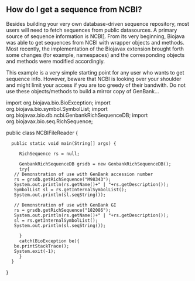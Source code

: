 == How do I get a sequence from NCBI? ==

Besides building your very own database-driven sequence repository, most users will need to fetch sequences from public datasources. A primary source of sequence information is NCBI[http://www.ncbi.nlm.nih.gov]. From its very beginning, Biojava was able to get sequences from NCBI with wrapper objects and methods. Most recently, the implementation of the Biojavax extension brought forth some changes (for example, namespaces) and the corresponding objects and methods were modified accordingly.

This example is a very simple starting point for any user who wants to get sequence info. However, beware that NCBI is looking over your shoulder and might limit your access if you are too greedy of their bandwith. Do not use these objects/methods to build a mirror copy of GenBank...

<java>
import org.biojava.bio.BioException;
import org.biojava.bio.symbol.SymbolList;
import org.biojavax.bio.db.ncbi.GenbankRichSequenceDB;
import org.biojavax.bio.seq.RichSequence;

public class NCBIFileReader {

   public static void main(String[] args) {
		
      RichSequence rs = null;
		
      GenbankRichSequenceDB grsdb = new GenbankRichSequenceDB();
      try{
	// Demonstration of use with GenBank accession number
	rs = grsdb.getRichSequence("M98343");
	System.out.println(rs.getName()+" | "+rs.getDescription());
	SymbolList sl = rs.getInternalSymbolList();
	System.out.println(sl.seqString());
			
	// Demonstration of use with GenBank GI
	rs = grsdb.getRichSequence("182086");			
	System.out.println(rs.getName()+" | "+rs.getDescription());
	sl = rs.getInternalSymbolList();
	System.out.println(sl.seqString());

      }
      catch(BioException be){
	be.printStackTrace();
	System.exit(-1);
      }
   }
}
</java>
